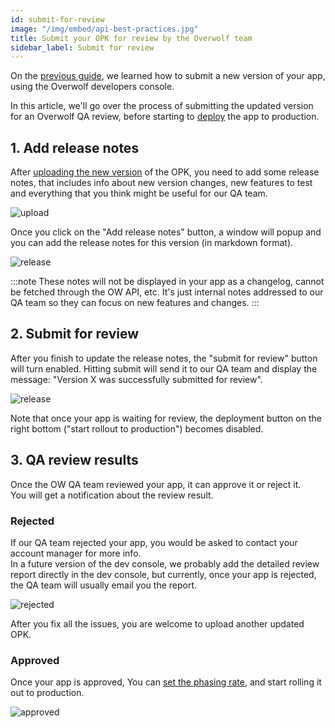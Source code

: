 ```yaml
---
id: submit-for-review
image: "/img/embed/api-best-practices.jpg"
title: Submit your OPK for review by the Overwolf team
sidebar_label: Submit for review
---
```


On the [previous guide](submit-a-new-version), we learned how to submit a new version of your app, using the Overwolf developers console.

In this article, we'll go over the process of submitting the updated version for an Overwolf QA review, before starting to [deploy](submit-a-new-version#5-set-the-phasing-rate) the app to production.

## 1. Add release notes

After [uploading the new version](submit-a-new-version#3-upload-the-new-opk) of the OPK, you need to add some release notes, that includes info about new version changes, new features to test and everything that you think might be useful for our QA team.

![upload](/assets/dev-console/submit-review/upload.png)

Once you click on the "Add release notes" button, a window will popup and you can add the release notes for this version (in markdown format).

![release](/assets/dev-console/submit-review/release-notes.png)

:::note
These notes will not be displayed in your app as a changelog, cannot be fetched through the OW API, etc. It's just internal notes addressed to our QA team so they can focus on new features and changes.
:::

## 2. Submit for review

After you finish to update the release notes, the "submit for review" button will turn enabled.
Hitting submit will send it to our QA team and display the message: "Version X was successfully submitted for review".

![release](/assets/dev-console/submit-review/submit.png)

Note that once your app is waiting for review, the deployment button on the right bottom ("start rollout to production") becomes disabled.

## 3. QA review results

Once the OW QA team reviewed your app, it can approve it or reject it.  
You will get a notification about the review result.

### Rejected

If our QA team rejected your app, you would be asked to contact your account manager for more info.  
In a future version of the dev console, we probably add the detailed review report directly in the dev console, but currently, once your app is rejected, the QA team will usually email you the report.

![rejected](/assets/dev-console/submit-review/rejected.png)

After you fix all the issues, you are welcome to upload another updated OPK.

### Approved

Once your app is approved, You can [set the phasing rate](submit-a-new-version#5-set-the-phasing-rate), and start rolling it out to production.

![approved](/assets/dev-console/submit-review/approved.png)
